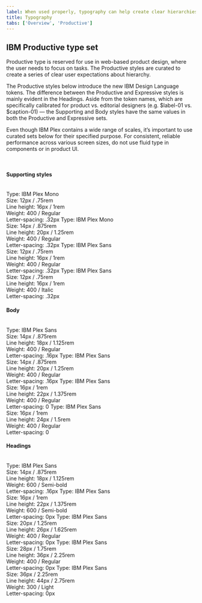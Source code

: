 ```yaml
---
label: When used properly, typography can help create clear hierarchies, organize information, and guide users through the product or experience.
title: Typography
tabs: ['Overview', 'Productive']
---
```



## IBM Productive type set

Productive type is reserved for use in web-based product design, where the user needs to focus on tasks. The Productive styles are curated to create a series of clear user expectations about hierarchy.

The Productive styles below introduce the new IBM Design Language tokens. The difference between the Productive and Expressive styles is mainly evident in the Headings. Aside from the token names, which are specifically calibrated for product vs. editorial designers (e.g. $label-01 vs. $caption-01) — the Supporting and Body styles have the same values in both the Productive and Expressive sets.

Even though IBM Plex contains a wide range of scales, it’s important to use curated sets below for their specified purpose. For consistent, reliable performance across various screen sizes, do not use fluid type in components or in product UI.

<br />

#### Supporting styles

<br />

<TypeSpec token="code-01" description="This is for inline code snippets and smaller code elements.">
Type: IBM Plex Mono<br/>
Size: 12px / .75rem<br/>
Line height: 16px / 1rem <br/>
Weight: 400 / Regular<br/>
Letter-spacing: .32px
</TypeSpec>
<TypeSpec token="code-02" description="This is for large code snippets and larger code elements.">
Type: IBM Plex Mono<br/>
Size: 14px / .875rem<br/>
Line height: 20px / 1.25rem <br/>
Weight: 400 / Regular<br/>
Letter-spacing: .32px
</TypeSpec>
<TypeSpec token="label-01" description="This is for field labels in components and error messages.">
Type: IBM Plex Sans<br/>
Size: 12px / .75rem<br/>
Line height: 16px / 1rem <br/>
Weight: 400 / Regular<br/>
Letter-spacing: .32px
</TypeSpec>
<TypeSpec token="helper-text-01" description="This is for explanatory helper text that appears below a field title within a component.">
Type: IBM Plex Sans<br/>
Size: 12px / .75rem<br/>
Line height: 16px / 1rem <br/>
Weight: 400 / Italic<br/>
Letter-spacing: .32px
</TypeSpec>

#### Body

<br />

<TypeSpec token="body-short-01" description="This is for short paragraphs with no more than four lines and is commonly used in components.">
Type: IBM Plex Sans<br/>
Size: 14px / .875rem<br/>
Line height: 18px / 1.125rem <br/>
Weight: 400 / Regular<br/>
Letter-spacing: .16px
</TypeSpec>
<TypeSpec token="body-long-01" description="This is commonly used in both the expressive and the productive type theme layouts for long paragraphs with more than four lines. It is a good size for comfortable, long-form reading. We also use this for longer body copy in components such as accordion or structured list. Always left-align this type; never center it.">
Type: IBM Plex Sans<br/>
Size: 14px / .875rem<br/>
Line height: 20px / 1.25rem <br/>
Weight: 400 / Regular<br/>
Letter-spacing: .16px
</TypeSpec>
<TypeSpec token="body-short-02" description="This is for short paragraphs with no more than four lines and is commonly used in the expressive type theme for layouts.">
Type: IBM Plex Sans<br/>
Size: 16px / 1rem<br/>
Line height: 22px / 1.375rem <br/>
Weight: 400 / Regular<br/>
Letter-spacing: 0
</TypeSpec>
<TypeSpec token="body-long-02" description="This is commonly used in the expressive type theme layouts for long paragraphs with more than four lines. The looser line height and larger size makes for comfortable, long-form reading, in mediums that allow for more space. This type size is rarely used for body copy in components. Always left-align type; never center it.">
Type: IBM Plex Sans<br/>
Size: 16px / 1rem<br/>
Line height: 24px / 1.5rem <br/>
Weight: 400 / Regular<br/>
Letter-spacing: 0
</TypeSpec>

#### Headings

<br />

<TypeSpec token="heading-01" description="This is for component and layout headings.">
Type: IBM Plex Sans<br/>
Size: 14px / .875rem<br/>
Line height: 18px / 1.125rem <br/>
Weight: 600 / Semi-bold<br/>
Letter-spacing: .16px
</TypeSpec>
<TypeSpec token="heading-02" description="This is for component and layout headings.">
Type: IBM Plex Sans<br/>
Size: 16px / 1rem<br/>
Line height: 22px / 1.375rem <br/>
Weight: 600 / Semi-bold<br/>
Letter-spacing: 0px
</TypeSpec>
<TypeSpec token="productive-heading-03" description="This is for component and layout headings.">
Type: IBM Plex Sans<br/>
Size: 20px / 1.25rem<br/>
Line height: 26px / 1.625rem <br/>
Weight: 400 / Regular<br/>
Letter-spacing: 0px
</TypeSpec>
<TypeSpec token="productive-heading-04" description="This is for layout headings.">
Type: IBM Plex Sans<br/>
Size: 28px / 1.75rem<br/>
Line height: 36px / 2.25rem <br/>
Weight: 400 / Regular<br/>
Letter-spacing: 0px
</TypeSpec>
<TypeSpec token="productive-heading-05" description="This is for layout headings.">
Type: IBM Plex Sans<br/>
Size: 36px / 2.25rem<br/>
Line height: 44px / 2.75rem <br/>
Weight: 300 / Light<br/>
Letter-spacing: 0px
</TypeSpec>
